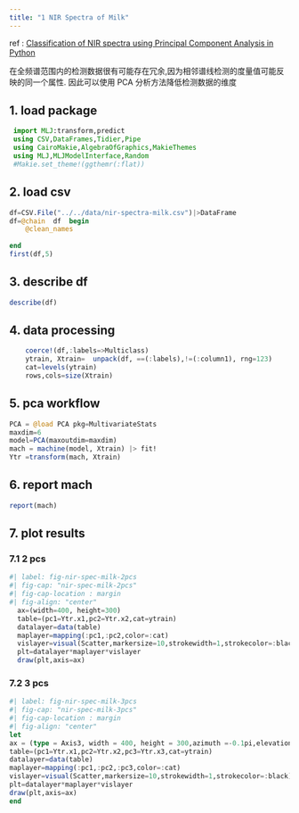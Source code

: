 ```yaml
---
title: "1 NIR Spectra of Milk"
---
```


:::{.callout-note title="info"}
 ref : [Classification of NIR spectra using Principal Component Analysis in Python](https://nirpyresearch.com/classification-nir-spectra-principal-component-analysis-python/)

 在全频谱范围内的检测数据很有可能存在冗余,因为相邻谱线检测的度量值可能反映的同一个属性. 
 因此可以使用 PCA 分析方法降低检测数据的维度
:::


## 1. load package
```julia
 import MLJ:transform,predict
 using CSV,DataFrames,Tidier,Pipe
 using CairoMakie,AlgebraOfGraphics,MakieThemes
 using MLJ,MLJModelInterface,Random
 #Makie.set_theme!(ggthemr(:flat))

```

## 2. load csv
```julia

df=CSV.File("../../data/nir-spectra-milk.csv")|>DataFrame
df=@chain  df  begin
    @clean_names
    
end
first(df,5)
```

## 3. describe df
```julia
describe(df)
```

## 4. data processing
```julia
    coerce!(df,:labels=>Multiclass)
    ytrain, Xtrain=  unpack(df, ==(:labels),!=(:column1), rng=123)
    cat=levels(ytrain)
    rows,cols=size(Xtrain)

```

## 5. pca workflow
```julia
PCA = @load PCA pkg=MultivariateStats
maxdim=6
model=PCA(maxoutdim=maxdim)
mach = machine(model, Xtrain) |> fit!
Ytr =transform(mach, Xtrain)

```
## 6. report mach
```julia
report(mach)

```
## 7. plot results

### 7.1 2 pcs 
```julia
#| label: fig-nir-spec-milk-2pcs
#| fig-cap: "nir-spec-milk-2pcs"
#| fig-cap-location : margin
#| fig-align: "center"
  ax=(width=400, height=300)
  table=(pc1=Ytr.x1,pc2=Ytr.x2,cat=ytrain)
  datalayer=data(table)
  maplayer=mapping(:pc1,:pc2,color=:cat)
  vislayer=visual(Scatter,markersize=10,strokewidth=1,strokecolor=:black)
  plt=datalayer*maplayer*vislayer
  draw(plt,axis=ax)
```

### 7.2 3 pcs
```julia
#| label: fig-nir-spec-milk-3pcs
#| fig-cap: "nir-spec-milk-3pcs"
#| fig-cap-location : margin
#| fig-align: "center"
let  
ax = (type = Axis3, width = 400, height = 300,azimuth =-0.1pi,elevation=0.1pi)
table=(pc1=Ytr.x1,pc2=Ytr.x2,pc3=Ytr.x3,cat=ytrain)
datalayer=data(table)
maplayer=mapping(:pc1,:pc2,:pc3,color=:cat)
vislayer=visual(Scatter,markersize=10,strokewidth=1,strokecolor=:black)
plt=datalayer*maplayer*vislayer
draw(plt,axis=ax)
end

```
